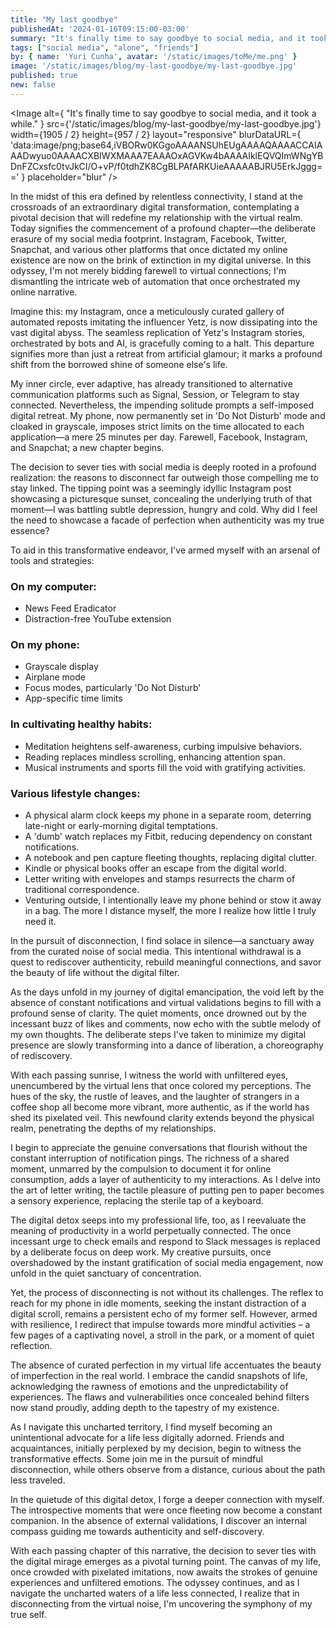 ```yaml
---
title: "My last goodbye"
publishedAt: '2024-01-16T09:15:00-03:00'
summary: "It's finally time to say goodbye to social media, and it took a while."
tags: ["social media", "alone", "friends"]
by: { name: 'Yuri Cunha', avatar: '/static/images/toMe/me.png' }
image: '/static/images/blog/my-last-goodbye/my-last-goodbye.jpg'
published: true
new: false
---
```


<Image
  alt={
    "It's finally time to say goodbye to social media, and it took a while."
  }
  src={'/static/images/blog/my-last-goodbye/my-last-goodbye.jpg'}
  width={1905 / 2}
  height={957 / 2}
  layout="responsive"
  blurDataURL={
    'data:image/png;base64,iVBORw0KGgoAAAANSUhEUgAAAAQAAAACCAIAAADwyuo0AAAACXBIWXMAAA7EAAAOxAGVKw4bAAAAIklEQVQImWNgYBDnFZCxsfc0tvJkCI/O+vP/f0tdhZK8CgBLPAfARKUieAAAAABJRU5ErkJggg=='
  }
  placeholder="blur"
/>

In the midst of this era defined by relentless connectivity, I stand at the crossroads of an extraordinary digital transformation, contemplating a pivotal decision that will redefine my relationship with the virtual realm. Today signifies the commencement of a profound chapter—the deliberate erasure of my social media footprint. Instagram, Facebook, Twitter, Snapchat, and various other platforms that once dictated my online existence are now on the brink of extinction in my digital universe. In this odyssey, I'm not merely bidding farewell to virtual connections; I'm dismantling the intricate web of automation that once orchestrated my online narrative.

Imagine this: my Instagram, once a meticulously curated gallery of automated reposts imitating the influencer Yetz, is now dissipating into the vast digital abyss. The seamless replication of Yetz's Instagram stories, orchestrated by bots and AI, is gracefully coming to a halt. This departure signifies more than just a retreat from artificial glamour; it marks a profound shift from the borrowed shine of someone else's life.

My inner circle, ever adaptive, has already transitioned to alternative communication platforms such as Signal, Session, or Telegram to stay connected. Nevertheless, the impending solitude prompts a self-imposed digital retreat. My phone, now permanently set in 'Do Not Disturb' mode and cloaked in grayscale, imposes strict limits on the time allocated to each application—a mere 25 minutes per day. Farewell, Facebook, Instagram, and Snapchat; a new chapter begins.

The decision to sever ties with social media is deeply rooted in a profound realization: the reasons to disconnect far outweigh those compelling me to stay linked. The tipping point was a seemingly idyllic Instagram post showcasing a picturesque sunset, concealing the underlying truth of that moment—I was battling subtle depression, hungry and cold. Why did I feel the need to showcase a facade of perfection when authenticity was my true essence?

To aid in this transformative endeavor, I've armed myself with an arsenal of tools and strategies:

### On my computer:
- News Feed Eradicator
- Distraction-free YouTube extension

### On my phone:
- Grayscale display
- Airplane mode
- Focus modes, particularly 'Do Not Disturb'
- App-specific time limits

### In cultivating healthy habits:
- Meditation heightens self-awareness, curbing impulsive behaviors.
- Reading replaces mindless scrolling, enhancing attention span.
- Musical instruments and sports fill the void with gratifying activities.

### Various lifestyle changes:
- A physical alarm clock keeps my phone in a separate room, deterring late-night or early-morning digital temptations.
- A 'dumb' watch replaces my Fitbit, reducing dependency on constant notifications.
- A notebook and pen capture fleeting thoughts, replacing digital clutter.
- Kindle or physical books offer an escape from the digital world.
- Letter writing with envelopes and stamps resurrects the charm of traditional correspondence.
- Venturing outside, I intentionally leave my phone behind or stow it away in a bag. The more I distance myself, the more I realize how little I truly need it.

In the pursuit of disconnection, I find solace in silence—a sanctuary away from the curated noise of social media. This intentional withdrawal is a quest to rediscover authenticity, rebuild meaningful connections, and savor the beauty of life without the digital filter.

As the days unfold in my journey of digital emancipation, the void left by the absence of constant notifications and virtual validations begins to fill with a profound sense of clarity. The quiet moments, once drowned out by the incessant buzz of likes and comments, now echo with the subtle melody of my own thoughts. The deliberate steps I've taken to minimize my digital presence are slowly transforming into a dance of liberation, a choreography of rediscovery.

With each passing sunrise, I witness the world with unfiltered eyes, unencumbered by the virtual lens that once colored my perceptions. The hues of the sky, the rustle of leaves, and the laughter of strangers in a coffee shop all become more vibrant, more authentic, as if the world has shed its pixelated veil. This newfound clarity extends beyond the physical realm, penetrating the depths of my relationships.

I begin to appreciate the genuine conversations that flourish without the constant interruption of notification pings. The richness of a shared moment, unmarred by the compulsion to document it for online consumption, adds a layer of authenticity to my interactions. As I delve into the art of letter writing, the tactile pleasure of putting pen to paper becomes a sensory experience, replacing the sterile tap of a keyboard.

The digital detox seeps into my professional life, too, as I reevaluate the meaning of productivity in a world perpetually connected. The once incessant urge to check emails and respond to Slack messages is replaced by a deliberate focus on deep work. My creative pursuits, once overshadowed by the instant gratification of social media engagement, now unfold in the quiet sanctuary of concentration.

Yet, the process of disconnecting is not without its challenges. The reflex to reach for my phone in idle moments, seeking the instant distraction of a digital scroll, remains a persistent echo of my former self. However, armed with resilience, I redirect that impulse towards more mindful activities – a few pages of a captivating novel, a stroll in the park, or a moment of quiet reflection.

The absence of curated perfection in my virtual life accentuates the beauty of imperfection in the real world. I embrace the candid snapshots of life, acknowledging the rawness of emotions and the unpredictability of experiences. The flaws and vulnerabilities once concealed behind filters now stand proudly, adding depth to the tapestry of my existence.

As I navigate this uncharted territory, I find myself becoming an unintentional advocate for a life less digitally adorned. Friends and acquaintances, initially perplexed by my decision, begin to witness the transformative effects. Some join me in the pursuit of mindful disconnection, while others observe from a distance, curious about the path less traveled.

In the quietude of this digital detox, I forge a deeper connection with myself. The introspective moments that were once fleeting now become a constant companion. In the absence of external validations, I discover an internal compass guiding me towards authenticity and self-discovery.

With each passing chapter of this narrative, the decision to sever ties with the digital mirage emerges as a pivotal turning point. The canvas of my life, once crowded with pixelated imitations, now awaits the strokes of genuine experiences and unfiltered emotions. The odyssey continues, and as I navigate the uncharted waters of a life less connected, I realize that in disconnecting from the virtual noise, I'm uncovering the symphony of my true self.